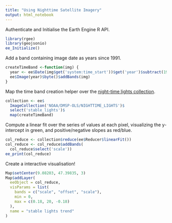 ```yaml
---
title: "Using Nighttime Satellite Imagery"
output: html_notebook
---
```


Authenticate and Initialise the Earth Engine R API.

```r
library(rgee)
library(geojsonio)
ee_Initialize()
```

Add a band containing image date as years since 1991.
```r
createTimeBand <-function(img) {
  year <- ee$Date(img$get('system:time_start'))$get('year')$subtract(1991L)
  ee$Image(year)$byte()$addBands(img)
}
```

Map the time band creation helper over the [night-time lights collection](https://developers.google.com/earth-engine/datasets/catalog/NOAA_DMSP-OLS_NIGHTTIME_LIGHTS).
```r
collection <- ee$
  ImageCollection('NOAA/DMSP-OLS/NIGHTTIME_LIGHTS')$
  select('stable_lights')$
  map(createTimeBand)
```

Compute a linear fit over the series of values at each pixel, visualizing the y-intercept in green, and positive/negative slopes as red/blue.
```r
col_reduce <- collection$reduce(ee$Reducer$linearFit())
col_reduce <- col_reduce$addBands(
  col_reduce$select('scale'))
ee_print(col_reduce)
```

Create a interactive visualisation!
```r
Map$setCenter(9.08203, 47.39835, 3)
Map$addLayer(
  eeObject = col_reduce,
  visParams = list(
    bands = c("scale", "offset", "scale"),
    min = 0,
    max = c(0.18, 20, -0.18)
  ),
  name = "stable lights trend"
)
```




